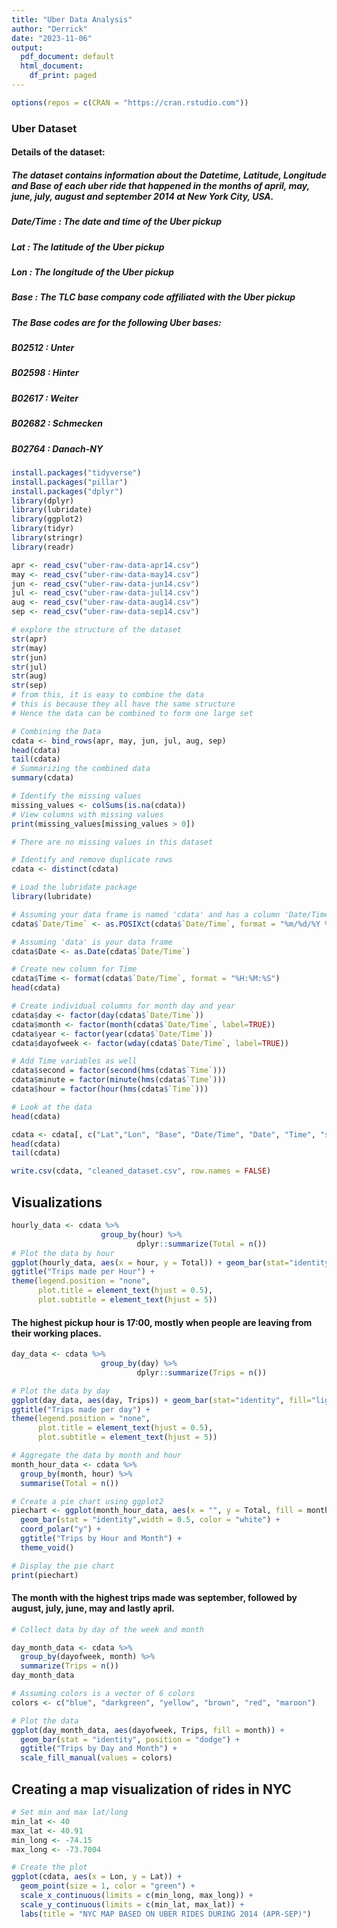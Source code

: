 ---
title: "Uber Data Analysis"
author: "Derrick"
date: "2023-11-06"
output:
  pdf_document: default
  html_document:
    df_print: paged
---

```{r setup, include=FALSE}
options(repos = c(CRAN = "https://cran.rstudio.com"))
```

### Uber Dataset

#### Details of the dataset:

##### The dataset contains information about the Datetime, Latitude, Longitude and Base of each uber ride that happened in the months of april, may, june, july, august and september 2014 at New York City, USA.

##### Date/Time : The date and time of the Uber pickup

##### Lat : The latitude of the Uber pickup

##### Lon : The longitude of the Uber pickup

##### Base : The TLC base company code affiliated with the Uber pickup

##### The Base codes are for the following Uber bases:

##### B02512 : Unter

##### B02598 : Hinter

##### B02617 : Weiter

##### B02682 : Schmecken

##### B02764 : Danach-NY

```{r Loading the packages}
install.packages("tidyverse")
install.packages("pillar")
install.packages("dplyr")
library(dplyr)
library(lubridate)
library(ggplot2)
library(tidyr)
library(stringr)
library(readr)
```

```{r importing the data}
apr <- read_csv("uber-raw-data-apr14.csv")
may <- read_csv("uber-raw-data-may14.csv")
jun <- read_csv("uber-raw-data-jun14.csv")
jul <- read_csv("uber-raw-data-jul14.csv")
aug <- read_csv("uber-raw-data-aug14.csv")
sep <- read_csv("uber-raw-data-sep14.csv")
```

```{r Exploring the Data}
# explore the structure of the dataset
str(apr)
str(may)
str(jun) 
str(jul)
str(aug)
str(sep)
# from this, it is easy to combine the data
# this is because they all have the same structure
# Hence the data can be combined to form one large set

# Combining the Data
cdata <- bind_rows(apr, may, jun, jul, aug, sep)
head(cdata)
tail(cdata)
# Summarizing the combined data
summary(cdata)
```

```{r Handling missing values}
# Identify the missing values
missing_values <- colSums(is.na(cdata))
# View columns with missing values
print(missing_values[missing_values > 0])

# There are no missing values in this dataset
```

```{r Handling Duplicate Data}
# Identify and remove duplicate rows
cdata <- distinct(cdata)
```

```{r feature engineering}
# Load the lubridate package
library(lubridate)

# Assuming your data frame is named 'cdata' and has a column 'Date/Time'
cdata$`Date/Time` <- as.POSIXct(cdata$`Date/Time`, format = "%m/%d/%Y %H:%M:%S", tz = "UTC")

# Assuming 'data' is your data frame
cdata$Date <- as.Date(cdata$`Date/Time`)

# Create new column for Time
cdata$Time <- format(cdata$`Date/Time`, format = "%H:%M:%S")
head(cdata)
```

```{r more engineering}
# Create individual columns for month day and year
cdata$day <- factor(day(cdata$`Date/Time`))
cdata$month <- factor(month(cdata$`Date/Time`, label=TRUE))
cdata$year <- factor(year(cdata$`Date/Time`))
cdata$dayofweek <- factor(wday(cdata$`Date/Time`, label=TRUE))

# Add Time variables as well 
cdata$second = factor(second(hms(cdata$`Time`)))
cdata$minute = factor(minute(hms(cdata$`Time`)))
cdata$hour = factor(hour(hms(cdata$`Time`)))

# Look at the data
head(cdata)
```

```{r column arrange}
cdata <- cdata[, c("Lat","Lon", "Base", "Date/Time", "Date", "Time", "second","minute","hour", "day", "dayofweek", "month", "year")]
head(cdata)
tail(cdata)
```

```{r Saving cleaned dataset}
write.csv(cdata, "cleaned_dataset.csv", row.names = FALSE)
```

## Visualizations

```{r data aggregation}
hourly_data <- cdata %>% 
                    group_by(hour) %>% 
                            dplyr::summarize(Total = n())
# Plot the data by hour
ggplot(hourly_data, aes(x = hour, y = Total)) + geom_bar(stat="identity", fill="lightblue", color="maroon") + 
ggtitle("Trips made per Hour") + 
theme(legend.position = "none", 
      plot.title = element_text(hjust = 0.5), 
      plot.subtitle = element_text(hjust = 5))
```

#### The highest pickup hour is 17:00, mostly when people are leaving from their working places.

```{r month}
day_data <- cdata %>% 
                    group_by(day) %>% 
                            dplyr::summarize(Trips = n())

# Plot the data by day
ggplot(day_data, aes(day, Trips)) + geom_bar(stat="identity", fill="lightblue", color="maroon") + 
ggtitle("Trips made per day") + 
theme(legend.position = "none", 
      plot.title = element_text(hjust = 0.5), 
      plot.subtitle = element_text(hjust = 5))
```

```{r pie chart}
# Aggregate the data by month and hour
month_hour_data <- cdata %>% 
  group_by(month, hour) %>%  
  summarise(Total = n())

# Create a pie chart using ggplot2
piechart <- ggplot(month_hour_data, aes(x = "", y = Total, fill = month)) + 
  geom_bar(stat = "identity",width = 0.5, color = "white") + 
  coord_polar("y") +
  ggtitle("Trips by Hour and Month") +
  theme_void()

# Display the pie chart
print(piechart)
```

#### The month with the highest trips made was september, followed by august, july, june, may and lastly april.

```{r day of week}
# Collect data by day of the week and month

day_month_data <- cdata %>% 
  group_by(dayofweek, month) %>% 
  summarize(Trips = n())
day_month_data

# Assuming colors is a vector of 6 colors
colors <- c("blue", "darkgreen", "yellow", "brown", "red", "maroon")

# Plot the data
ggplot(day_month_data, aes(dayofweek, Trips, fill = month)) + 
  geom_bar(stat = "identity", position = "dodge") + 
  ggtitle("Trips by Day and Month") + 
  scale_fill_manual(values = colors)
```

## Creating a map visualization of rides in NYC

```{r Map to show distribution}
# Set min and max lat/long
min_lat <- 40
max_lat <- 40.91
min_long <- -74.15
max_long <- -73.7004

# Create the plot
ggplot(cdata, aes(x = Lon, y = Lat)) +
  geom_point(size = 1, color = "green") +
  scale_x_continuous(limits = c(min_long, max_long)) +
  scale_y_continuous(limits = c(min_lat, max_lat)) +
  labs(title = "NYC MAP BASED ON UBER RIDES DURING 2014 (APR-SEP)")
```
